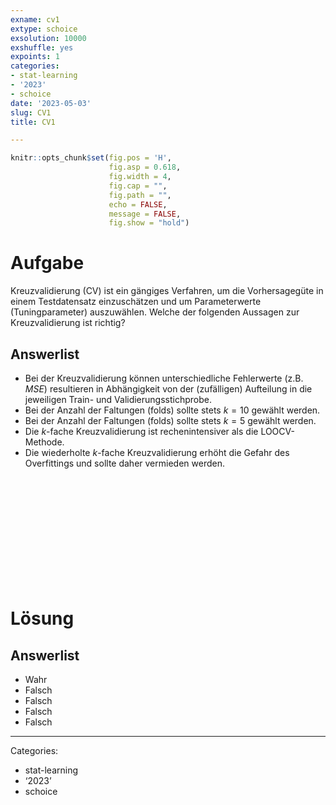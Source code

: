 ```yaml
---
exname: cv1
extype: schoice
exsolution: 10000
exshuffle: yes
expoints: 1
categories:
- stat-learning
- '2023'
- schoice
date: '2023-05-03'
slug: CV1
title: CV1

---
```





```r
knitr::opts_chunk$set(fig.pos = 'H',
                      fig.asp = 0.618,
                      fig.width = 4,
                      fig.cap = "", 
                      fig.path = "",
                      echo = FALSE,
                      message = FALSE,
                      fig.show = "hold")
```






# Aufgabe

Kreuzvalidierung (CV) ist ein gängiges Verfahren, um die Vorhersagegüte in einem Testdatensatz einzuschätzen und um Parameterwerte (Tuningparameter) auszuwählen. Welche der folgenden Aussagen zur Kreuzvalidierung ist richtig?






Answerlist
----------
* Bei der Kreuzvalidierung können unterschiedliche Fehlerwerte (z.B. $MSE$) resultieren in Abhängigkeit von der (zufälligen) Aufteilung in die jeweiligen Train- und Validierungsstichprobe.
* Bei der Anzahl der Faltungen (folds) sollte stets $k=10$ gewählt werden.
* Bei der Anzahl der Faltungen (folds) sollte stets $k=5$ gewählt werden.
* Die $k$-fache Kreuzvalidierung ist rechenintensiver als die LOOCV-Methode.
* Die wiederholte $k$-fache Kreuzvalidierung erhöht die Gefahr des Overfittings und sollte daher vermieden werden.



</br>
</br>
</br>
</br>
</br>
</br>
</br>
</br>
</br>
</br>

# Lösung


Answerlist
----------


* Wahr
* Falsch
* Falsch
* Falsch
* Falsch





---

Categories: 

- stat-learning
- '2023'
- schoice

